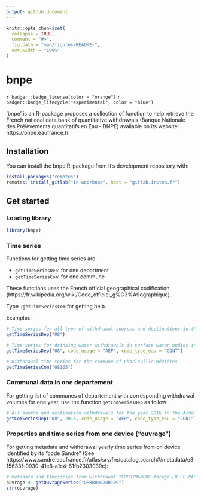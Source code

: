 ```yaml
---
output: github_document
---
```


<!-- README.md is generated from README.Rmd. Please edit that file -->

```r
knitr::opts_chunk$set(
  collapse = TRUE,
  comment = "#>",
  fig.path = "man/figures/README-",
  out.width = "100%"
)
```

# bnpe

<!-- badges: start -->
`r badger::badge_license(color = "orange")`
`r badger::badge_lifecycle("experimental", color = "blue")`
<!-- badges: end -->

'bnpe' is an R-package proposes a collection of function to help retrieve the French national data bank of quantitative withdrawals (Banque Nationale des Prélèvements quantitatifs en Eau - BNPE) available on its website: https://bnpe.eaufrance.fr

## Installation

You can install the bnpe R-package from it's development repository with:

``` r
install.packages("remotes")
remotes::install_gitlab("in-wop/bnpe", host = "gitlab.irstea.fr")
```

## Get started

### Loading library

```r
library(bnpe)
```

### Time series

Functions for getting time series are: 

- `getTimeSeriesDep`: for one department
- `getTimeSeriesCom`: for one commune

These functions uses the French official geographical codification (https://fr.wikipedia.org/wiki/Code_officiel_g%C3%A9ographique).

Type `?getTimeSeriesCom` for getting help.

Examples:

```r
# Time series for all type of withdrawal sources and destinations in the Ardennes departement
getTimeSeriesDep("08")

# Time series for drinking water withdrawals in surface water bodies in the Ardennes department
getTimeSeriesDep("08", code_usage = "AEP", code_type_eau = "CONT")

# Withdrawal time series for the commune of Charleville-Mézières
getTimeSeriesCom("08105")
```

###  Communal data in one departement

For getting list of communes of departement with corresponding withdrawal volumes for one year, use the function `getComSeriesDep` as follow:

```r
# All source and destination withdrawals for the year 2016 in the Ardennes departement
getComSeriesDep("08", 2016, code_usage = "AEP", code_type_eau = "CONT")
```

### Properties and time series from one device ("ouvrage")

For getting metadata and withdrawal yearly time series from on device identified by its "code Sandre" (See https://www.sandre.eaufrance.fr/atlas/srv/fre/catalog.search#/metadata/e315633f-0930-41e8-a1c4-61fb2303039c):

```r
# metadata and timeseries from withdrawal "COPRIMANCHE-forage LD LE PACO (40m)" 
ouvrage <- getOuvrageSeries("OPR0000200109")
str(ouvrage)
```
